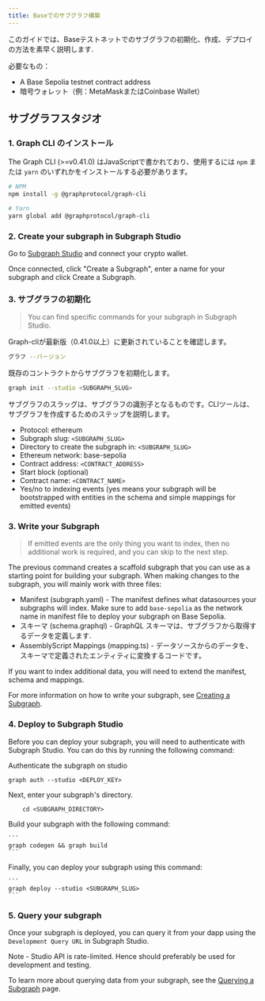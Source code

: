 ```yaml
---
title: Baseでのサブグラフ構築
---
```


このガイドでは、Baseテストネットでのサブグラフの初期化、作成、デプロイの方法を素早く説明します.

必要なもの：

- A Base Sepolia testnet contract address
- 暗号ウォレット（例：MetaMaskまたはCoinbase Wallet）

## サブグラフスタジオ

### 1. Graph CLI のインストール

The Graph CLI (>=v0.41.0) はJavaScriptで書かれており、使用するには `npm` または `yarn` のいずれかをインストールする必要があります。

```sh
# NPM
npm install -g @graphprotocol/graph-cli

# Yarn
yarn global add @graphprotocol/graph-cli
```

### 2. Create your subgraph in Subgraph Studio

Go to [Subgraph Studio](https://thegraph.com/studio/) and connect your crypto wallet.

Once connected, click "Create a Subgraph", enter a name for your subgraph and click Create a Subgraph.

### 3. サブグラフの初期化

> You can find specific commands for your subgraph in Subgraph Studio.

Graph-cliが最新版（0.41.0以上）に更新されていることを確認します。

```sh
グラフ --バージョン
```

既存のコントラクトからサブグラフを初期化します。

```sh
graph init --studio <SUBGRAPH_SLUG>
```

サブグラフのスラッグは、サブグラフの識別子となるものです。CLIツールは、サブグラフを作成するためのステップを説明します。

- Protocol: ethereum
- Subgraph slug: `<SUBGRAPH_SLUG>`
- Directory to create the subgraph in: `<SUBGRAPH_SLUG>`
- Ethereum network: base-sepolia
- Contract address: `<CONTRACT_ADDRESS>`
- Start block (optional)
- Contract name: `<CONTRACT_NAME>`
- Yes/no to indexing events (yes means your subgraph will be bootstrapped with entities in the schema and simple mappings for emitted events)

### 3. Write your Subgraph

> If emitted events are the only thing you want to index, then no additional work is required, and you can skip to the next step.

The previous command creates a scaffold subgraph that you can use as a starting point for building your subgraph. When making changes to the subgraph, you will mainly work with three files:

- Manifest (subgraph.yaml) - The manifest defines what datasources your subgraphs will index. Make sure to add `base-sepolia` as the network name in manifest file to deploy your subgraph on Base Sepolia.
- スキーマ (schema.graphql) - GraphQL スキーマは、サブグラフから取得するデータを定義します.
- AssemblyScript Mappings (mapping.ts) - データソースからのデータを、スキーマで定義されたエンティティに変換するコードです。

If you want to index additional data, you will need to extend the manifest, schema and mappings.

For more information on how to write your subgraph, see [Creating a Subgraph](/developing/creating-a-subgraph).

### 4. Deploy to Subgraph Studio

Before you can deploy your subgraph, you will need to authenticate with Subgraph Studio. You can do this by running the following command:

Authenticate the subgraph on studio

```
graph auth --studio <DEPLOY_KEY>
```

Next, enter your subgraph's directory.

```
    cd <SUBGRAPH_DIRECTORY>
```

Build your subgraph with the following command:

````
```
graph codegen && graph build
```
````

Finally, you can deploy your subgraph using this command:

````
```
graph deploy --studio <SUBGRAPH_SLUG>
```
````

### 5. Query your subgraph

Once your subgraph is deployed, you can query it from your dapp using the `Development Query URL` in Subgraph Studio.

Note - Studio API is rate-limited. Hence should preferably be used for development and testing.

To learn more about querying data from your subgraph, see the [Querying a Subgraph](/querying/querying-the-graph) page.
